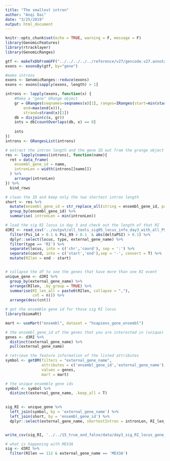 ```yaml
---
title: "The smallest intron"
author: "Anqi Dai"
date: "3/25/2019"
output: html_document
---
```


```r
knitr::opts_chunk$set(echo = TRUE, warning = F, message = F)
library(GenomicFeatures)
library(rtracklayer)
library(GenomicRanges)
```

```r
gtf <- makeTxDbFromGFF("../../../../../reference/v27/gencode.v27.annotation.gtf") #change me!
exons <- exonsBy(gtf, by="gene")

#make introns
exons <- GenomicRanges::reduce(exons)
exons <- exons[sapply(exons, length) > 1]

introns <- lapply(exons, function(x) {
    #Make a "gene" GRange object
    gr = GRanges(seqnames=seqnames(x)[1], ranges=IRanges(start=min(start(x)),
        end=max(end(x))), 
        strand=strand(x)[1])
    db = disjoin(c(x, gr))
    ints = db[countOverlaps(db, x) == 0]
  
    ints
})
introns <- GRangesList(introns)
```

```r
# extract the intron length and the gene ID out from the grange object and make that a df
res <- lapply(names(introns), function(name){
  ret = data_frame(
    ensembl_gene_id = name,
    intronLen = width(introns[[name]])
  ) %>%
    arrange(intronLen)
}) %>%
  bind_rows

# clean the ID and keep only the two shortest intron length
short <- res %>%
  mutate(ensembl_gene_id = str_replace_all(string = ensembl_gene_id, pattern = '\\..*$', replacement = '')) %>%
  group_by(ensembl_gene_id) %>%
  summarise( intronLen = min(intronLen))
```

```r
# load the sig RI locus in day 3 and check out the length of that RI
d3RI <- read_csv('../output/all_tools_sig05_locus_info_day3_with_all_PSI_values.csv') %>%
  filter(Psi_14 > 0.1 & Psi_89 > 0.1  & abs(deltaPSI) > 0.1) %>%
  dplyr::select(locus, type, external_gene_name) %>%
  filter(type == 'RI') %>%
  separate(locus, into = c('chr','coord'), sep = ':') %>%
  separate(coord, into = c('start','end'),sep = '-', convert = T) %>%
  mutate(RIlen = end - start)


# collapse the df to see the genes that have more than one RI event
unique_gene <- d3RI %>%
  group_by(external_gene_name) %>%
  arrange(RIlen, .by_group = TRUE) %>%
  summarise(RI_len_all = paste0(RIlen, collapse = ","),
            cnt = n()) %>%
  arrange(desc(cnt))

```

```r
# get the ensemble gene id for those sig RI locus
library(biomaRt)

mart <- useMart("ensembl", dataset = "hsapiens_gene_ensembl")

# the ensembl_gene_id of the genes that you are interested in (unique)
genes <- d3RI %>%
  distinct(external_gene_name) %>%
  pull(external_gene_name)

# retrieve the feature information of the listed attributes
symbol <- getBM(filters = "external_gene_name",
                attributes = c('ensembl_gene_id','external_gene_name'),
                values = genes, 
                mart = mart)

# the unique ensemble gene ids
symbol <- symbol %>%
  distinct(external_gene_name, .keep_all = T)
  
```

```r
sig_RI <- unique_gene %>%
  left_join(symbol, by = 'external_gene_name') %>%
  left_join(short, by = 'ensembl_gene_id') %>%
  dplyr::select(external_gene_name, shortestIntron = intronLen, RI_len_all, cnt, ensembl_gene_id)


write_csv(sig_RI, '../../15_true_and_false/data/day3_sig_RI_locus_gene_level.csv')
```

```r
# what is happening with MEX3A
sig <- d3RI %>%
  filter(RIlen == 112 & external_gene_name == 'MEX3A')
```

